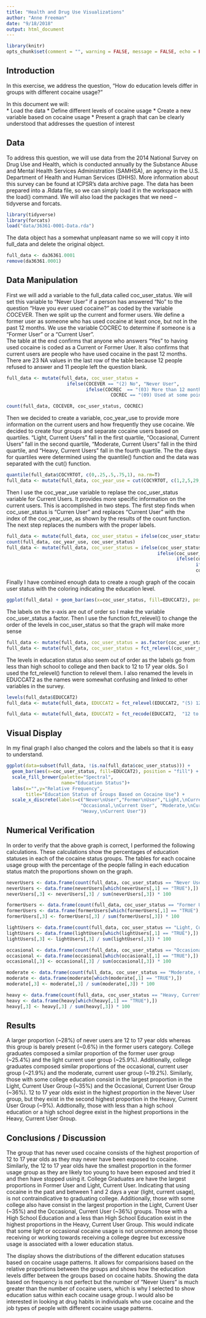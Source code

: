 ```yaml
---
title: "Health and Drug Use Visualizations"
author: "Anne Freeman"
date: "9/18/2018"
output: html_document
---
```


```r
library(knitr)
opts_chunk$set(comment = "", warning = FALSE, message = FALSE, echo = FALSE, tidy = TRUE, size="small")
```

## Introduction
In this exercise, we address the question, "How do education levels differ in groups with different cocaine usage?"   

In this document we will:  
* Load the data
* Define different levels of cocaine usage
* Create a new variable based on cocaine usage
* Present a graph that can be clearly understood that addresses the question of interest


## Data
To address this question, we will use data from the 2014 National Survey on Drug Use and Health, which is conducted annually by the Substance Abuse and Mental Health Services Administration (SAMHSA), an agency in the U.S. Department of Health and Human Services (DHHS). More information about this survey can be found at ICPSR’s data archive page. The data has been prepared into a .Rdata file, so we can simply load it in the workspace with the load() command. We will also load the packages that we need -- tidyverse and forcats.
```r
library(tidyverse)
library(forcats)
load("data/36361-0001-Data.rda")
```

The data object has a somewhat unpleasant name so we will copy it into full_data and delete the original object. 
```r
full_data <- da36361.0001
remove(da36361.0001)
```


## Data Manipulation
First we will add a variable to the full_data called coc_user_status. We will set this variable to "Never User" if a person has answered "No" to the question "Have you ever used cocaine?" as coded by the variable COCEVER. Then we split up the current and former users. We define a former user as someone who has used cocaine at least once, but not in the past 12 months. We use the variable COCREC to determine if someone is a "Former User" or a "Current User".  
The table at the end confirms that anyone who answers "Yes" to having used cocaine is coded as a Current or Former User. It also confirms that current users are people who have used cocaine in the past 12 months. There are 23 NA values in the last row of the table because 12 people refused to answer and 11 people left the question blank. 

```r
full_data <- mutate(full_data, coc_user_status = 
                      ifelse(COCEVER == "(2) No", "Never User", 
                             ifelse(COCREC  == "(03) More than 12 months ago" | 
                                      COCREC == "(09) Used at some point in the lifetime LOG ASSN", "Former User", "Current User")))

count(full_data, COCEVER, coc_user_status, COCREC)
```

Then we decided to create a variable, coc_year_use to provide more information on the current users and how frequently they use cocaine. We decided to create four groups and separate cocaine users based on quartiles. "Light, Current Users" fall in the first quartile, "Occasional, Current Users" fall in the second quartile, "Moderate, Current Users" fall in the third quartile, and "Heavy, Current Users" fall in the fourth quartile. The the days for quartiles were determined using the quantile() function and the data was separated with the cut() function.
```r
quantile(full_data$COCYRTOT, c(0,.25,.5,.75,1), na.rm=T)
full_data <- mutate(full_data, coc_year_use = cut(COCYRTOT, c(1,2,5,29,365), c("Light", "Occasional", "Moderate", "Heavy")))
```

Then I use the coc_year_use variable to replase the coc_user_status variable for Current Users. It provides more specific information on the current users. This is accomplished in two steps. The first step finds when coc_user_status is "Curren User" and replaces "Current User" with the index of the coc_year_use, as shown by the results of the count function. The next step replaces the numbers with the proper labels. 
```r
full_data <- mutate(full_data, coc_user_status = ifelse(coc_user_status == "Current User", coc_year_use, coc_user_status))
count(full_data, coc_year_use, coc_user_status)
full_data <- mutate(full_data, coc_user_status = ifelse(coc_user_status == "1", "Light, Current User",
                                                       ifelse(coc_user_status == "2", "Occasional, Current User",
                                                              ifelse(coc_user_status == "3", "Moderate, Current User",
                                                                     ifelse(coc_user_status == "4", "Heavy, Current User",
                                                                     coc_user_status)))))
```

Finally I have combined enough data to create a rough graph of the cocain user status with the coloring indicating the education level.
```r
ggplot(full_data) + geom_bar(aes(x=coc_user_status, fill=EDUCCAT2), position = "fill")
```

The labels on the x-axis are out of order so I make the variable coc_user_status a factor. Then I use the function fct_relevel() to change the order of the levels in coc_user_status so that the graph will make more sense
```r
full_data <- mutate(full_data, coc_user_status = as.factor(coc_user_status))
full_data <- mutate(full_data, coc_user_status = fct_relevel(coc_user_status, "Never User", "Former User", "Light, Current User", "Occasional, Current User", "Moderate, Current User", "Heavy, Current User"))
```

The levels in education status also seem out of order as the labels go from less than high school to college and then back to 12 to 17 year olds. So I used the fct_relevel() function to relevel them. I also renamed the levels in EDUCCAT2 as the names were somewhat confusing and linked to other variables in the survey.  
```r
levels(full_data$EDUCCAT2)
full_data <- mutate(full_data, EDUCCAT2 = fct_relevel(EDUCCAT2, "(5) 12 to 17 year olds (AGE2<=6)", "(1) Less than high school (IREDUC2<=7 and AGE2>=7)", "(2) High school graduate (IREDUC2=8 and AGE2>=7)", "(3) Some college (IREDUC2=9-10 and AGE2>=7)", "(4) College graduate (IREDUC2=11 and AGE2>=7)"))

full_data <- mutate(full_data, EDUCCAT2 = fct_recode(EDUCCAT2,  "12 to 17 year olds" = "(5) 12 to 17 year olds (AGE2<=6)", "Less Than High School" = "(1) Less than high school (IREDUC2<=7 and AGE2>=7)",  "High School Graduate" = "(2) High school graduate (IREDUC2=8 and AGE2>=7)", "Some College" = "(3) Some college (IREDUC2=9-10 and AGE2>=7)", "College Graduate" = "(4) College graduate (IREDUC2=11 and AGE2>=7)"))
```

## Visual Display
In my final graph I also changed the colors and the labels so that it is easy to understand. 

```r
ggplot(data=subset(full_data, !is.na(full_data$coc_user_status))) + 
  geom_bar(aes(x=coc_user_status, fill=EDUCCAT2), position = "fill") + 
  scale_fill_brewer(palette="Spectral",
                    name="Education Status")+
  labs(x="",y="Relative Frequency",
       title="Education Status of Groups Based on Cocaine Use") +
  scale_x_discrete(labels=c("Never\nUser","Former\nUser","Light,\nCurrent User ", 
                           "Occasional,\nCurrent User", "Moderate,\nCurrent User",
                           "Heavy,\nCurrent User"))
```

## Numerical Verification
In order to verify that the above graph is correct, I performed the following calculations. These calculations show the percentages of education statuses in each of the cocaine status groups. The tables for each cocaine usage group with the percentage of the people falling in each education status match the proportions shown on the graph. 

```r
neverUsers <- data.frame(count(full_data, coc_user_status == "Never User", EDUCCAT2))
neverUsers <- data.frame(neverUsers[which(neverUsers[,1] == "TRUE"),])
neverUsers[,3] <- neverUsers[,3] / sum(neverUsers[,3]) * 100
```

```r
formerUsers <- data.frame(count(full_data, coc_user_status == "Former User", EDUCCAT2))
formerUsers <- data.frame(formerUsers[which(formerUsers[,1] == "TRUE"),])
formerUsers[,3] <- formerUsers[,3] / sum(formerUsers[,3]) * 100
```

```r
lightUsers <- data.frame(count(full_data, coc_user_status == "Light, Current User", EDUCCAT2))
lightUsers <- data.frame(lightUsers[which(lightUsers[,1] == "TRUE"),])
lightUsers[,3] <- lightUsers[,3] / sum(lightUsers[,3]) * 100
```

```r
occasional <- data.frame(count(full_data, coc_user_status == "Occasional, Current User", EDUCCAT2))
occasional <- data.frame(occasional[which(occasional[,1] == "TRUE"),])
occasional[,3] <- occasional[,3] / sum(occasional[,3]) * 100
```

```r
moderate <- data.frame(count(full_data, coc_user_status == "Moderate, Current User", EDUCCAT2))
moderate <- data.frame(moderate[which(moderate[,1] == "TRUE"),])
moderate[,3] <- moderate[,3] / sum(moderate[,3]) * 100
```

```r
heavy <- data.frame(count(full_data, coc_user_status == "Heavy, Current User", EDUCCAT2))
heavy <- data.frame(heavy[which(heavy[,1] == "TRUE"),])
heavy[,3] <- heavy[,3] / sum(heavy[,3]) * 100
```


## Results
A larger proportion (~28%) of never users are 12 to 17 year olds whereas this group is barely present (~0.6%) in the former users category. College graduates composed a similar proportion of the former user group (~25.4%) and the light current user group (~25.9%). Additionally, college graduates composed similar proportions of the occasional, current user group (~21.9%) and the moderate, current user group (~19.2%). Similarly, those with some college education consist in the largest proportion in the Light, Current User Group (~35%) and the Occasional, Current User Group (~36%). 12 to 17 year olds exist in the highest proportion in the Never User group, but they exist in the second highest proportion in the Heavy, Current User Group (~9%). Addtionally, those with less than a high school education or a high school degree exist in the highest proportions in the Heavy, Current User Group.

## Conclusions / Discussion
The group that has never used cocaine consists of the highest proportion of 12 to 17 year olds as they may never have been exposed to cocaine. Similarly, the 12 to 17 year olds have the smallest proportion in the former usage group as they are likely too young to have been exposed and tried it and then have stopped using it. College Graduates are have the largest proportions in Former User and Light, Current User. Indicating that using cocaine in the past and between 1 and 2 days a year (light, current usage), is not contraindicative to graduating college. Additionally, those with some college also have consist in the largest proportion in the Light, Current User (~35%) and the Occasional, Current User (~36%) groups. Those with a High School Education and a less than High School Education exist in the highest proportions in the Heavy, Current User Group. This would indicate that some light or occasional cocaine usage is not uncommon among those receiving or working towards receiving a college degree but excessive usage is associated with a lower education status.  

The display shows the distributions of the different education statuses based on cocaine usage patterns. It allows for comparisions based on the relative proportions between the groups and shows how the education levels differ between the groups based on cocaine habits. Showing the data based on frequency is not perfect but the number of "Never Users" is much greater than the number of cocaine users, which is why I selected to show education satus within each cocaine usage group. I would also be interested in looking at drug habits in individuals who use cocaine and the job types of people with different cocaine usage patterns. 





